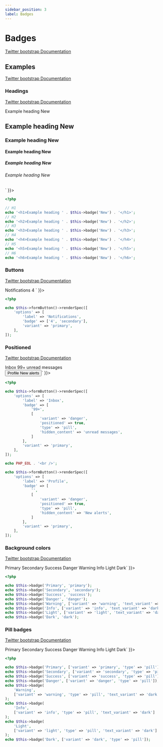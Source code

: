 ```yaml
---
sidebar_position: 3
label: Badges
---
```



# Badges

[Twitter bootstrap Documentation](https://getbootstrap.com/docs/5.1/components/badge/)

## Examples

[Twitter bootstrap Documentation](https://getbootstrap.com/docs/5.1/components/badge/#examples)

### Headings

[Twitter bootstrap Documentation](https://getbootstrap.com/docs/5.1/components/badge/#headings)

<Tabs>
<TabItem value="result" label="Result" default>
  <HtmlCode bootstrapVersion="5.1">
      <div dangerouslySetInnerHTML={{ __html: `<h1>Example heading <span class="badge bg-secondary">New</span>
</h1>
<h2>Example heading <span class="badge bg-secondary">New</span>
</h2>
<h3>Example heading <span class="badge bg-secondary">New</span>
</h3>
<h4>Example heading <span class="badge bg-secondary">New</span>
</h4>
<h5>Example heading <span class="badge bg-secondary">New</span>
</h5>
<h6>Example heading <span class="badge bg-secondary">New</span>
</h6>` }}></div>
  </HtmlCode>
</TabItem>
<TabItem value="source" label="Source">

```php
<?php

// H1
echo '<h1>Example heading ' . $this->badge('New') . '</h1>';
// H2
echo '<h2>Example heading ' . $this->badge('New') . '</h2>';
// H3
echo '<h3>Example heading ' . $this->badge('New') . '</h3>';
// H4
echo '<h4>Example heading ' . $this->badge('New') . '</h4>';
// H5
echo '<h5>Example heading ' . $this->badge('New') . '</h5>';
// H6
echo '<h6>Example heading ' . $this->badge('New') . '</h6>';
```

</TabItem>
</Tabs>

### Buttons

[Twitter bootstrap Documentation](https://getbootstrap.com/docs/5.1/components/badge/#buttons)

<Tabs>
<TabItem value="result" label="Result" default>
  <HtmlCode bootstrapVersion="5.1">
      <div dangerouslySetInnerHTML={{ __html: `<button class="btn btn-primary" name="button" type="button" value="">
    Notifications
    <span class="badge bg-secondary">4</span>
</button>` }}></div>
  </HtmlCode>
</TabItem>
<TabItem value="source" label="Source">

```php
<?php

echo $this->formButton()->renderSpec([
    'options' => [
        'label' => 'Notifications',
        'badge' => ['4', 'secondary'],
        'variant' => 'primary',
    ],
]);
```

</TabItem>
</Tabs>

### Positioned

[Twitter bootstrap Documentation](https://getbootstrap.com/docs/5.1/components/badge/#positioned)

<Tabs>
<TabItem value="result" label="Result" default>
  <HtmlCode bootstrapVersion="5.1">
      <div dangerouslySetInnerHTML={{ __html: `<button class="btn btn-primary position-relative" name="button" type="button" value="">
    Inbox
    <span class="badge bg-danger position-absolute rounded-pill start-100 top-0 translate-middle">
        99+
        <span class="visually-hidden">unread messages</span>
    </span>
</button>
<br>
<button class="btn btn-primary position-relative" name="button" type="button" value="">
    Profile
    <span class="bg-danger border border-light p-2 position-absolute rounded-pill start-100 top-0 translate-middle"><span class="visually-hidden">New alerts</span></span>
</button>` }}></div>
  </HtmlCode>
</TabItem>
<TabItem value="source" label="Source">

```php
<?php

echo $this->formButton()->renderSpec([
    'options' => [
        'label' => 'Inbox',
        'badge' => [
            '99+',
            [
                'variant' => 'danger',
                'positioned' => true,
                'type' => 'pill',
                'hidden_content' => 'unread messages',
            ]
        ],
        'variant' => 'primary',
    ],
]);

echo PHP_EOL . '<br />';

echo $this->formButton()->renderSpec([
    'options' => [
        'label' => 'Profile',
        'badge' => [
            '',
            [
                'variant' => 'danger',
                'positioned' => true,
                'type' => 'pill',
                'hidden_content' => 'New alerts',
            ]
        ],
        'variant' => 'primary',
    ],
]);
```

</TabItem>
</Tabs>

### Background colors

[Twitter bootstrap Documentation](https://getbootstrap.com/docs/5.1/components/badge/#background-colors)

<Tabs>
<TabItem value="result" label="Result" default>
  <HtmlCode bootstrapVersion="5.1">
      <div dangerouslySetInnerHTML={{ __html: `<span class="badge bg-primary">Primary</span>
<span class="badge bg-secondary">Secondary</span>
<span class="badge bg-success">Success</span>
<span class="badge bg-danger">Danger</span>
<span class="badge bg-warning text-dark">Warning</span>
<span class="badge bg-info text-dark">Info</span>
<span class="badge bg-light text-dark">Light</span>
<span class="badge bg-dark">Dark</span>` }}></div>
  </HtmlCode>
</TabItem>
<TabItem value="source" label="Source">

```php
<?php

echo $this->badge('Primary', 'primary');
echo $this->badge('Secondary', 'secondary');
echo $this->badge('Success', 'success');
echo $this->badge('Danger', 'danger');
echo $this->badge('Warning', ['variant' => 'warning', 'text_variant' => 'dark']);
echo $this->badge('Info', ['variant' => 'info', 'text_variant' => 'dark']);
echo $this->badge('Light', ['variant' => 'light', 'text_variant' => 'dark']);
echo $this->badge('Dark', 'dark');
```

</TabItem>
</Tabs>

### Pill badges

[Twitter bootstrap Documentation](https://getbootstrap.com/docs/5.1/components/badge/#pill-badges)

<Tabs>
<TabItem value="result" label="Result" default>
  <HtmlCode bootstrapVersion="5.1">
      <div dangerouslySetInnerHTML={{ __html: `<span class="badge bg-primary rounded-pill">Primary</span>
<span class="badge bg-secondary rounded-pill">Secondary</span>
<span class="badge bg-success rounded-pill">Success</span>
<span class="badge bg-danger rounded-pill">Danger</span>
<span class="badge bg-warning rounded-pill text-dark">Warning</span>
<span class="badge bg-info rounded-pill text-dark">Info</span>
<span class="badge bg-light rounded-pill text-dark">Light</span>
<span class="badge bg-dark rounded-pill">Dark</span>` }}></div>
  </HtmlCode>
</TabItem>
<TabItem value="source" label="Source">

```php
<?php

echo $this->badge('Primary', ['variant' => 'primary', 'type' => 'pill']);
echo $this->badge('Secondary', ['variant' => 'secondary', 'type' => 'pill']);
echo $this->badge('Success', ['variant' => 'success', 'type' => 'pill']);
echo $this->badge('Danger', ['variant' => 'danger', 'type' => 'pill']);
echo $this->badge(
    'Warning',
    ['variant' => 'warning', 'type' => 'pill', 'text_variant' => 'dark']
);
echo $this->badge(
    'Info',
    ['variant' => 'info', 'type' => 'pill', 'text_variant' => 'dark']
);
echo $this->badge(
    'Light',
    ['variant' => 'light', 'type' => 'pill', 'text_variant' => 'dark']
);
echo $this->badge('Dark', ['variant' => 'dark', 'type' => 'pill']);
```

</TabItem>
</Tabs>

